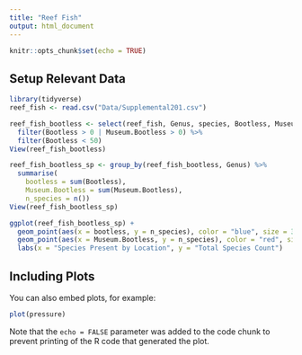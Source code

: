 ```yaml
---
title: "Reef Fish"
output: html_document
---
```




```r
knitr::opts_chunk$set(echo = TRUE)
```

## Setup Relevant Data

```r
library(tidyverse)
reef_fish <- read.csv("Data/Supplemental201.csv")
```

```r
reef_fish_bootless <- select(reef_fish, Genus, species, Bootless, Museum.Bootless, Fished) %>% 
  filter(Bootless > 0 | Museum.Bootless > 0) %>% 
  filter(Bootless < 50)
View(reef_fish_bootless)
```

```r
reef_fish_bootless_sp <- group_by(reef_fish_bootless, Genus) %>%
  summarise(
    bootless = sum(Bootless),
    Museum.Bootless = sum(Museum.Bootless),
    n_species = n())
View(reef_fish_bootless_sp)
```

```r
ggplot(reef_fish_bootless_sp) +
  geom_point(aes(x = bootless, y = n_species), color = "blue", size = 3, alpha = 0.4) +
  geom_point(aes(x = Museum.Bootless, y = n_species), color = "red", size = 3, alpha = 0.4) +
  labs(x = "Species Present by Location", y = "Total Species Count")
```

## Including Plots

You can also embed plots, for example:

```r
plot(pressure)
```

Note that the `echo = FALSE` parameter was added to the code chunk to prevent printing of the R code that generated the plot.
